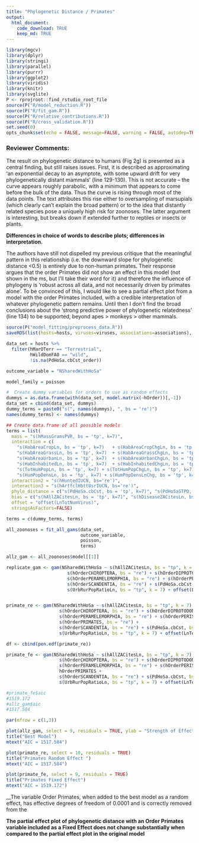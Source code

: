 ```yaml
---
title: "Phylogenetic Distance / Primates"
output: 
  html_document:
    code_download: TRUE
    keep_md: TRUE
---
```


```r
library(mgcv)
library(dplyr)
library(stringi)
library(parallel)
library(purrr)
library(ggplot2)
library(viridis)
library(knitr)
library(svglite)
P <- rprojroot::find_rstudio_root_file
source(P("R/model_reduction.R"))
source(P("R/fit_gam.R"))
source(P("R/relative_contributions.R"))
source(P("R/cross_validation.R"))
set.seed(0)
opts_chunk$set(echo = FALSE, message=FALSE, warning = FALSE, autodep=TRUE, cache = TRUE)
```

### Reviewer Comments:

The result on phylogenetic distance to humans (Fig 2g) is presented as a central finding, but still raises issues. First, it is described as approximating ‘an exponential decay to an asymptote, with some upward drift for very phylogenetically distant mammals’ (line 129-130). This is not accurate – the curve appears roughly parabolic, with a minimum that appears to come before the bulk of the data. Thus the curve is rising through most of the data points. The text attributes this rise either to oversampling of marsupials (which clearly can’t explain the broad pattern) or to the idea that distantly related species pose a uniquely high risk for zoonoses. The latter argument is interesting, but breaks down if extended further to reptiles or insects or plants.

__Differences in choice of words to describe plots; differences in interpretation.__

The authors have still not dispelled my previous critique that the meaningful pattern in this relationship (i.e. the downward slope for phylogenetic distance <0.5) is entirely due to non-human primates. Their response
argues that the order Primates did not show an effect in this model (not shown in the ms, but I’ll take their word for it) and therefore the influence of phylogeny is ‘robust across all data, and not necessarily driven by primates alone’. To be convinced of this, I would like to see a partial effect plot from a model with the order Primates included, with a credible interpretation of whatever phylogenetic pattern remains. Until then I don’t find the broad conclusions about the ‘strong predictive power of phylogenetic relatedness’ (line 134) to be supported, beyond apes > monkeys > other mammals. 

```r

source(P("model_fitting/preprocess_data.R"))
saveRDS(list(hosts=hosts, viruses=viruses, associations=associations), P("model_fitting/postprocessed_database.rds"))

data_set = hosts %>% 
  filter(hMarOTerr == "Terrestrial",
         hWildDomFAO == "wild",
         !is.na(PdHoSa.cbCst_order))

outcome_variable = "NSharedWithHoSa"

model_family = poisson

#  Create dummy variables for orders to use as random effects
dummys = as.data.frame(with(data_set, model.matrix(~hOrder))[,-1])
data_set = cbind(data_set, dummys)
dummy_terms = paste0("s(", names(dummys), ", bs = 're')")
names(dummy_terms) <- names(dummys)

## Create data.frame of all possible models
terms = list(
  mass = "s(hMassGramsPVR, bs = 'tp', k=7)",
  interaction = c(
    "s(HabAreaCropLn, bs = 'tp', k=7)   + s(HabAreaCropChgLn, bs = 'tp', k=7)",
    "s(HabAreaGrassLn, bs = 'tp', k=7)  + s(HabAreaGrassChgLn, bs = 'tp', k=7)",
    "s(HabAreaUrbanLn, bs = 'tp', k=7)  + s(HabAreaUrbanChgLn, bs = 'tp', k=7)",
    "s(HabInhabitedLn, bs = 'tp', k=7)  + s(HabInhabitedChgLn, bs = 'tp', k=7)",
    "s(TotHumPopLn, bs = 'tp', k=7) + s(TotHumPopChgLn, bs = 'tp', k=7) + s(UrbRurPopRatioLn, bs = 'tp', k=7) + s(UrbRurPopRatioChg, bs = 'tp', k=7)",
    "s(HumPopDensLn, bs = 'tp', k=7) + s(HumPopDensLnChg, bs = 'tp', k=7) + s(UrbRurPopRatioLn, bs = 'tp', k=7) + s(UrbRurPopRatioChg, bs = 'tp', k=7)"),
  interaction2 = "s(hHuntedIUCN, bs='re')",
  interaction3 = "s(hArtfclHbttUsrIUCN, bs='re')",
  phylo_distance = c("s(PdHoSa.cbCst, bs = 'tp', k=7)", "s(PdHoSaSTPD, bs = 'tp', k=7)"),
  bias = c("s(hAllZACitesLn, bs = 'tp', k=7)", "s(hDiseaseZACitesLn, bs = 'tp', k=7)"),
  offset = "offset(LnTotNumVirus)",
  stringsAsFactors=FALSE)

terms = c(dummy_terms, terms)

all_zoonoses = fit_all_gams(data_set,
                            outcome_variable,
                            poisson,
                            terms)

allz_gam <- all_zoonoses$model[[1]]

replicate_gam <- gam(NSharedWithHoSa ~ s(hAllZACitesLn, bs = "tp", k = 7) + s(hHuntedIUCN, bs = "re") + s(hOrderCETARTIODACTYLA, bs = "re") + 
                       s(hOrderCHIROPTERA, bs = "re") + s(hOrderDIPROTODONTIA, bs = "re") + 
                       s(hOrderPERAMELEMORPHIA, bs = "re") + s(hOrderPERISSODACTYLA, bs = "re") + 
                       s(hOrderSCANDENTIA, bs = "re") + s(PdHoSa.cbCst, bs = "tp", k = 7) + 
                       s(UrbRurPopRatioLn, bs = "tp", k = 7) + offset(LnTotNumVirus), poisson, data_set, select=TRUE)


primate_re <- gam(NSharedWithHoSa ~ s(hAllZACitesLn, bs = "tp", k = 7) + s(hHuntedIUCN, bs = "re") + s(hOrderCETARTIODACTYLA, bs = "re") + 
                    s(hOrderCHIROPTERA, bs = "re") + s(hOrderDIPROTODONTIA, bs = "re") + 
                    s(hOrderPERAMELEMORPHIA, bs = "re") + s(hOrderPERISSODACTYLA, bs = "re") + 
                    s(hOrderPRIMATES, bs = "re") +
                    s(hOrderSCANDENTIA, bs = "re") + s(PdHoSa.cbCst, bs = "tp", k = 7) + 
                    s(UrbRurPopRatioLn, bs = "tp", k = 7) + offset(LnTotNumVirus), poisson, data_set, select=TRUE)

df <- cbind(pen.edf(primate_re))


```


```r
primate_fe <- gam(NSharedWithHoSa ~ s(hAllZACitesLn, bs = "tp", k = 7) + s(hHuntedIUCN, bs = "re") + s(hOrderCETARTIODACTYLA, bs = "re") + 
                    s(hOrderCHIROPTERA, bs = "re") + s(hOrderDIPROTODONTIA, bs = "re") + 
                    s(hOrderPERAMELEMORPHIA, bs = "re") + s(hOrderPERISSODACTYLA, bs = "re") + 
                    hOrderPRIMATES +
                    s(hOrderSCANDENTIA, bs = "re") + s(PdHoSa.cbCst, bs = "tp", k = 7) + 
                    s(UrbRurPopRatioLn, bs = "tp", k = 7) + offset(LnTotNumVirus), poisson, data_set, select=TRUE)

```


```r
#primate_fe$aic
#1519.172
#allz_gam$aic
#1517.584

par(mfrow = c(1,3))

plot(allz_gam, select = 9, residuals = TRUE, ylab = "Strength of Effect", xlab = NULL)
title("Best Model")
mtext("AIC = 1517.584")

plot(primate_re, select = 10, residuals = TRUE)
title("Primates Random Effect ")
mtext("AIC = 1517.584")

plot(primate_fe, select = 9, residuals = TRUE)
title("Primates Fixed Effect")
mtext("AIC = 1519.172")
```

__The variable Order Primates, when added to the best model as a random effect, has effective degrees of freedom of 0.0001 and is correctly removed from the   


__The partial effect plot of phylogenetic distance with an Order Primates variable included as a Fixed Effect does not change substantially when compared to the partial effect plot in the original model__


